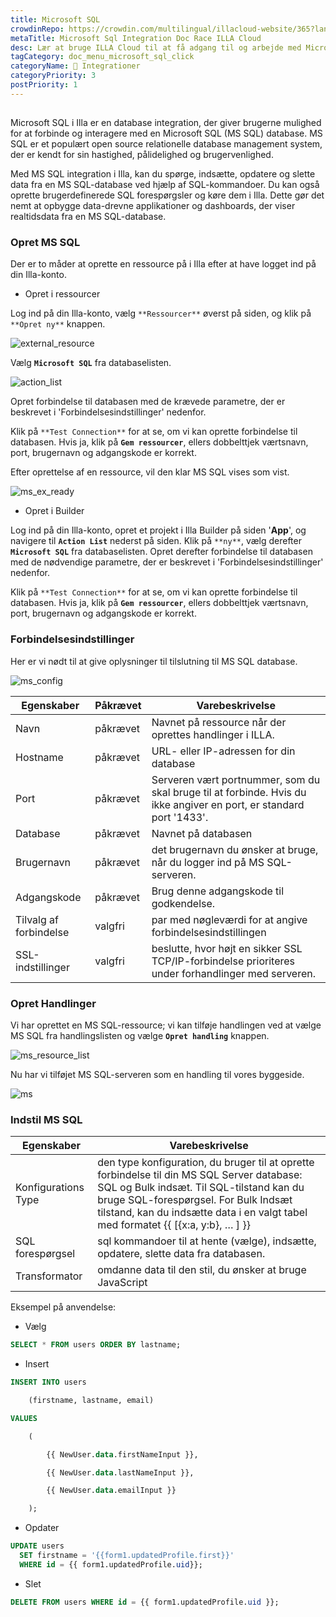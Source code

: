 ```yaml
---
title: Microsoft SQL
crowdinRepo: https://crowdin.com/multilingual/illacloud-website/365?languages=da&filter=basic&value=0
metaTitle: Microsoft Sql Integration Doc Race ILLA Cloud
desc: Lær at bruge ILLA Cloud til at få adgang til og arbejde med Microsoft SQL-data. Byg apps, visualisere data og automatisere arbejdsgange med ILLA Cloud.
tagCategory: doc_menu_microsoft_sql_click
categoryName: 🔨 Integrationer
categoryPriority: 3
postPriority: 1
---
```


## <h2 hidden>Hvad er Microsoft SQL?</h2>

Microsoft SQL i Illa er en database integration, der giver brugerne mulighed for at forbinde og interagere med en Microsoft SQL (MS SQL) database. MS SQL er et populært open source relationelle database management system, der er kendt for sin hastighed, pålidelighed og brugervenlighed.

Med MS SQL integration i Illa, kan du spørge, indsætte, opdatere og slette data fra en MS SQL-database ved hjælp af SQL-kommandoer. Du kan også oprette brugerdefinerede SQL forespørgsler og køre dem i Illa. Dette gør det nemt at opbygge data-drevne applikationer og dashboards, der viser realtidsdata fra en MS SQL-database.

### Opret MS SQL

Der er to måder at oprette en ressource på i Illa efter at have logget ind på din Illa-konto.

-   Opret i ressourcer

Log ind på din Illa-konto, vælg `**Ressourcer**` øverst på siden, og klik på `**Opret ny**` knappen.

![external_resource](https://cdn.illacloud.com/official-website/img/docs/external_resource.png)

Vælg **`Microsoft SQL`** fra databaselisten.

![action_list](https://cdn.illacloud.com/official-website/img/docs/action_list.png)

Opret forbindelse til databasen med de krævede parametre, der er beskrevet i 'Forbindelsesindstillinger' nedenfor.

Klik på `**Test Connection**` for at se, om vi kan oprette forbindelse til databasen. Hvis ja, klik på **`Gem ressourcer`**, ellers dobbelttjek værtsnavn, port, brugernavn og adgangskode er korrekt.

Efter oprettelse af en ressource, vil den klar MS SQL vises som vist.

![ms_ex_ready](https://cdn.illacloud.com/official-website/img/docs/ms_ex_ready.png)

-   Opret i Builder

Log ind på din Illa-konto, opret et projekt i Illa Builder på siden '**App**', og navigere til **`Action List`** nederst på siden. Klik på `**ny**`, vælg derefter **`Microsoft SQL`** fra databaselisten. Opret derefter forbindelse til databasen med de nødvendige parametre, der er beskrevet i 'Forbindelsesindstillinger' nedenfor.

Klik på `**Test Connection**` for at se, om vi kan oprette forbindelse til databasen. Hvis ja, klik på **`Gem ressourcer`**, ellers dobbelttjek værtsnavn, port, brugernavn og adgangskode er korrekt.

### Forbindelsesindstillinger

Her er vi nødt til at give oplysninger til tilslutning til MS SQL database.

![ms_config](https://cdn.illacloud.com/official-website/img/docs/ms_config.png)

| Egenskaber              | Påkrævet | Varebeskrivelse                                                                                                               |
| ----------------------- | -------- | ----------------------------------------------------------------------------------------------------------------------------- |
| Navn                    | påkrævet | Navnet på ressource når der oprettes handlinger i ILLA.                                                                       |
| Hostname                | påkrævet | URL- eller IP-adressen for din database                                                                                       |
| Port                    | påkrævet | Serveren vært portnummer, som du skal bruge til at forbinde. Hvis du ikke angiver en port, er standard port '1433'.           |
| Database                | påkrævet | Navnet på databasen                                                                                                           |
| Brugernavn              | påkrævet | det brugernavn du ønsker at bruge, når du logger ind på MS SQL-serveren.                                                      |
| Adgangskode             | påkrævet | Brug denne adgangskode til godkendelse.                                                                                       |
| Tilvalg af forbindelse  | valgfri  | par med nøgleværdi for at angive forbindelsesindstillingen                                                                    |
| SSL-indstillinger       | valgfri  | beslutte, hvor højt en sikker SSL TCP/IP-forbindelse prioriteres under forhandlinger med serveren.                            |

### Opret Handlinger

Vi har oprettet en MS SQL-ressource; vi kan tilføje handlingen ved at vælge MS SQL fra handlingslisten og vælge **`Opret handling`** knappen.

![ms_resource_list](https://cdn.illacloud.com/official-website/img/docs/ms_resource_list.png)

Nu har vi tilføjet MS SQL-serveren som en handling til vores byggeside.

![ms](https://cdn.illacloud.com/official-website/img/docs/ms.png)

### Indstil MS SQL

| Egenskaber          | Varebeskrivelse                                                                                                                                                                                                                                                      |
| ------------------- | -------------------------------------------------------------------------------------------------------------------------------------------------------------------------------------------------------------------------------------------------------------------- |
| Konfigurations Type | den type konfiguration, du bruger til at oprette forbindelse til din MS SQL Server database: SQL og Bulk indsæt. Til SQL-tilstand kan du bruge SQL-forespørgsel. For Bulk Indsæt tilstand, kan du indsætte data i en valgt tabel med formatet {{ [{x:a, y:b}, … ] }} |
| SQL forespørgsel    | sql kommandoer til at hente (vælge), indsætte, opdatere, slette data fra databasen.                                                                                                                                                                                  |
| Transformator       | omdanne data til den stil, du ønsker at bruge JavaScript                                                                                                                                                                                                             |

Eksempel på anvendelse:

-   Vælg

```sql
SELECT * FROM users ORDER BY lastname;
```

-   Insert

```sql
INSERT INTO users

	(firstname, lastname, email)

VALUES

	(

		{{ NewUser.data.firstNameInput }},

		{{ NewUser.data.lastNameInput }},

		{{ NewUser.data.emailInput }}

	);
```

-   Opdater

```sql
UPDATE users
  SET firstname = '{{form1.updatedProfile.first}}'
  WHERE id = {{ form1.updatedProfile.uid}};
```

-   Slet

```sql
DELETE FROM users WHERE id = {{ form1.updatedProfile.uid }};
```

